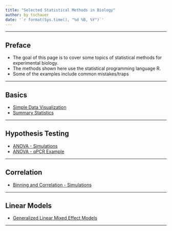 ```yaml
---
title: "Selected Statistical Methods in Biology"
author: by tschauer
date: '`r format(Sys.time(), "%d %B, %Y")`'
---
```

    

---

## Preface

* The goal of this page is to cover some topics of statistical methods for experimental biology. 
* The methods shown here use the statistical programming language R.
* Some of the examples include common mistakes/traps

---

## Basics

- [Simple Data Visualization](rmd_SimpleDataViz.html)
- [Summary Statistics](rmd_SumStats.html)

---

## Hypothesis Testing

- [ANOVA - Simulations](rmd_Anova.html)
- [ANOVA - qPCR Example](rmd_qPCR.html)


---

## Correlation

- [Binning and Correlation - Simulations](rmd_binning.html)


---

## Linear Models

- [Generalized Linear Mixed Effect Models](rmd_GenMixEffMod.html)



---
